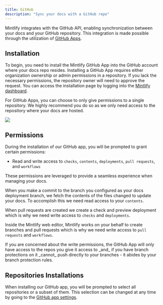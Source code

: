 ```yaml
---
title: GitHub
description: "Sync your docs with a GitHub repo"
---
```


Mintlify integrates with the GitHub API, enabling synchronization between your
docs and your GitHub repository. This integration is made possible through the
utilization of
[GitHub Apps](https://docs.github.com/en/developers/apps/getting-started-with-apps/about-apps#about-github-apps).

## Installation

To begin, you need to install the Mintlify GitHub App into the GitHub account
where your docs repo resides. Installing a GitHub App requires either
organization ownership or admin permissions in a repository. If you lack the
necessary permissions, the repository owner will need to approve the request.
You can access the installation page by logging into the
[Mintlify dashboard](https://dashboard.mintlify.com).

For GitHub Apps, you can choose to only give permissions to a single repository.
We highly recommend you do so as we only need access to the repository where
your docs are hosted.

<Frame>
  <img className="h-80" src="/images/github/select-repos.png" />
</Frame>

## Permissions

During the installation of our GitHub app, you will be prompted to grant certain
permissions:

- Read and write access to `checks`, `contents`, `deployments`, `pull requests`,
  and `workflows`

These permissions are leveraged to provide a seamless experience when managing
your docs.

When you make a commit to the branch you configured as your docs deployment
branch, we fetch the contents of the files changed to update your docs. To
accomplish this we need read access to your `contents`.

When pull requests are created we create a check and preview deployment which is
why we need write access to `checks` and `deployments`.

Inside the Mintlify web editor, Mintlify works on your behalf to create branches
and pull requests which is why we need write access to `pull requests` and
`workflows`.

<Info>
  If you are concerned about the write permissions, the GitHub App will only
  have access to the repos you give it access to _and_ if you have branch
  protections on it _cannot_ push directly to your branches - it abides by your
  branch protection rules.
</Info>

## Repositories Installations

When installing our GitHub app, you will be prompted to select all repositories
or a subset of them. This selection can be changed at any time by going to the
[GitHub app settings](https://github.com/apps/mintlify/installations/new).
